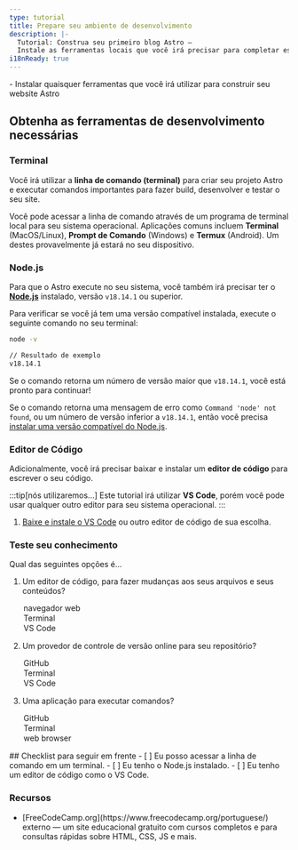 ```yaml
---
type: tutorial
title: Prepare seu ambiente de desenvolvimento
description: |-
  Tutorial: Construa seu primeiro blog Astro —
  Instale as ferramentas locais que você irá precisar para completar este tutorial
i18nReady: true
---
```




<PreCheck>
  - Instalar quaisquer ferramentas que você irá utilizar para construir seu website Astro
</PreCheck>

## Obtenha as ferramentas de desenvolvimento necessárias

### Terminal

Você irá utilizar a **linha de comando (terminal)** para criar seu projeto Astro e executar comandos importantes para fazer build, desenvolver e testar o seu site.

Você pode acessar a linha de comando através de um programa de terminal local para seu sistema operacional. Aplicações comuns incluem **Terminal** (MacOS/Linux), **Prompt de Comando** (Windows) e **Termux** (Android). Um destes provavelmente já estará no seu dispositivo. 

### Node.js

Para que o Astro execute no seu sistema, você também irá precisar ter o [**Node.js**](https://nodejs.org/pt-br/) instalado, versão `v18.14.1` ou superior.

Para verificar se você já tem uma versão compatível instalada, execute o seguinte comando no seu terminal:

```sh
node -v

// Resultado de exemplo
v18.14.1
```

Se o comando retorna um número de versão maior que `v18.14.1`, você está pronto para continuar!

Se o comando retorna uma mensagem de erro como `Command 'node' not found`, ou um número de versão inferior a `v18.14.1`, então você precisa [instalar uma versão compatível do Node.js](https://docs.npmjs.com/downloading-and-installing-node-js-and-npm).

### Editor de Código

Adicionalmente, você irá precisar baixar e instalar um **editor de código** para escrever o seu código. 

:::tip[nós utilizaremos...]
Este tutorial irá utilizar **VS Code**, porém você pode usar qualquer outro editor para seu sistema operacional.
:::

1. [Baixe e instale o VS Code](https://code.visualstudio.com/#alt-downloads) ou outro editor de código de sua escolha. 




<Box icon="question-mark">

### Teste seu conhecimento

Qual das seguintes opções é...
1. Um editor de código, para fazer mudanças aos seus arquivos e seus conteúdos?

    <MultipleChoice>
      <Option>
        navegador web
      </Option>
      <Option>
        Terminal
      </Option>
      <Option isCorrect>
        VS Code
      </Option>
    </MultipleChoice>

2. Um provedor de controle de versão online para seu repositório?

    <MultipleChoice>
      <Option isCorrect>
        GitHub
      </Option>
      <Option>
        Terminal
      </Option>
      <Option>
        VS Code
      </Option>
    </MultipleChoice>

3. Uma aplicação para executar comandos?
    <MultipleChoice>
      <Option>
        GitHub
      </Option>
      <Option isCorrect>
        Terminal
      </Option>
      <Option>
        web browser
      </Option>
    </MultipleChoice>

</Box>

<Box icon="check-list">
## Checklist para seguir em frente

<Checklist>
- [ ] Eu posso acessar a linha de comando em um terminal.
- [ ] Eu tenho o Node.js instalado.
- [ ] Eu tenho um editor de código como o VS Code.
</Checklist>
</Box>


### Recursos

- <p>[FreeCodeCamp.org](https://www.freecodecamp.org/portuguese/) <Badge>externo</Badge> — um site educacional gratuito com cursos completos e para consultas rápidas sobre HTML, CSS, JS e mais.</p>
